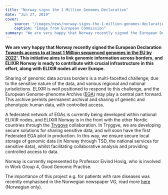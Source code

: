 ```yaml
---
title: "Norway signs the 1 Million Genomes Declaration"
date: "Jun 27, 2019"
cover:
    source: "/images/news/norway-signs-the-1-million-genomes-declaration/cover.png"
    caption: "Image from European Commission"
summary: "We are very happy that Norway recently signed the European Declaration 'Towardsaccess to at least 1 Million sequenced genomes in the EU by 2022'. This initiative aims to link genomic information across borders, and ELIXIR Norwayis ready to contribute with crucial infrastructure in this effort, along with ELIXIR nodes all over Europe."
---
```


**We are very happy that Norway recently signed the European Declaration [Towards access to at least 1 Million sequenced genomes in the EU by 2022](https://ec.europa.eu/digital-single-market/en/news/norway-signs-1-million-genomes-declaration)'. This initiative aims to link genomic information across borders, and ELIXIR Norway is ready to contribute with crucial infrastructure in this effort, along with ELIXIR nodes all over Europe.**

Sharing of genomic data across borders is a multi-facetted challenge, due to the sensitive nature of the data, and various regional and national jurisdictions. ELIXIR is well positioned to respond to this challenge, and the European Genome-phenome Archive ([EGA](https://ega-archive.org/)) may play a central part forward. This archive permits permanent archival and sharing of genetic and phenotypic human data, with controlled access.

A federated network of EGAs is currently being developed within national ELIXIR nodes, and ELIXIR Norway is in the front with the other Nordic countries through the [Tryggve](https://neic.no/tryggve/) collaboration. In Tryggve, we are developing secure solutions for sharing sensitive data, and will soon have the first Federated EGA pilot in production. In this way, we ensure secure local storage of genomic data (in Norway through TSD, the national services for sensitive data), whilst facilitating collaborative analysis and providing controlled access to data.

Norway is currently represented by Professor Eivind Hovig, who is involved in Work Group 4, Good Genomic Practise.

The importance of this project e.g. for patients with rare diseases was recently emphasised in the Norwegian newspaper VG, read more [here](https://www.vg.no/nyheter/innenriks/i/g7JBBq/gen-prosjekt-gir-haap-til-pasienter-med-sjeldne-sykdommer) (Norwegian only).
